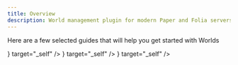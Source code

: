 ```yaml
---
title: Overview
description: World management plugin for modern Paper and Folia servers
---
```



Here are a few selected guides that will help you get started with Worlds

<Cards>
  <Card
    title="Frequently Asked Questions"
    description="Frequently asked questions about Worlds"
    href="./worlds/faq"
    icon={<MessageCircleQuestion/>}
    target="_self"
  />
  <Card
    title="Links"
    description="Restore vanilla portal travel behavior"
    href="./worlds/links"
    icon={<Link2/>}
    target="_self"
  />
  <Card
    title="PerWorlds"
    description="Learn how to use PerWorlds"
    href="./worlds/per-worlds"
    icon={<Group/>}
    target="_self"
  />
</Cards>
